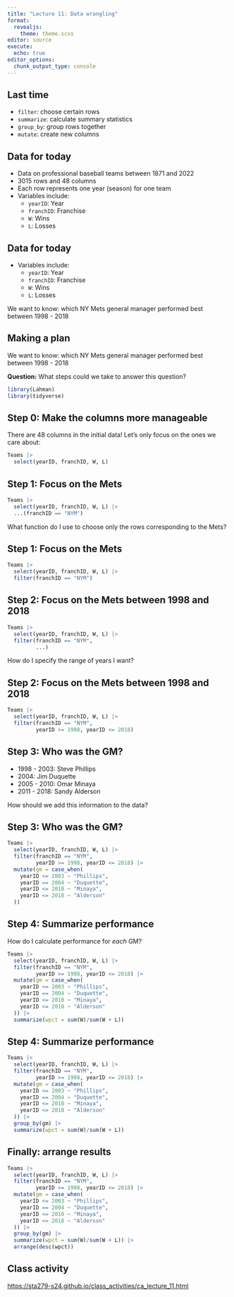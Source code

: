 ```yaml
---
title: "Lecture 11: Data wrangling"
format: 
  revealjs:
    theme: theme.scss
editor: source
execute: 
  echo: true
editor_options: 
  chunk_output_type: console
---
```


## Last time

* `filter`: choose certain rows
* `summarize`: calculate summary statistics
* `group_by`: group rows together
* `mutate`: create new columns

## Data for today

* Data on professional baseball teams between 1871 and 2022
* 3015 rows and 48 columns
* Each row represents one year (season) for one team
* Variables include:
  * `yearID`: Year
  * `franchID`: Franchise
  * `W`: Wins
  * `L`: Losses
  
## Data for today

* Variables include:
  * `yearID`: Year
  * `franchID`: Franchise
  * `W`: Wins
  * `L`: Losses
  
We want to know: which NY Mets general manager performed best between 1998 - 2018

## Making a plan

We want to know: which NY Mets general manager performed best between 1998 - 2018

**Question:** What steps could we take to answer this question?

```r
library(Lahman)
library(tidyverse)
```

## Step 0: Make the columns more manageable

There are 48 columns in the initial data! Let's only focus on the ones we care about:

```r
Teams |>
  select(yearID, franchID, W, L)
```

## Step 1: Focus on the Mets


```r
Teams |>
  select(yearID, franchID, W, L) |>
  ...(franchID == "NYM")
```

What function do I use to choose only the rows corresponding to the Mets?


## Step 1: Focus on the Mets

```r
Teams |>
  select(yearID, franchID, W, L) |>
  filter(franchID == "NYM")
```

## Step 2: Focus on the Mets between 1998 and 2018

```r
Teams |>
  select(yearID, franchID, W, L) |>
  filter(franchID == "NYM",
         ...)
```

How do I specify the range of years I want?

## Step 2: Focus on the Mets between 1998 and 2018

```r
Teams |>
  select(yearID, franchID, W, L) |>
  filter(franchID == "NYM",
         yearID >= 1998, yearID <= 2018)
```

## Step 3: Who was the GM?

* 1998 - 2003: Steve Phillips
* 2004: Jim Duquette
* 2005 - 2010: Omar Minaya
* 2011 - 2018: Sandy Alderson

How should we add this information to the data?

## Step 3: Who was the GM?

```r
Teams |>
  select(yearID, franchID, W, L) |>
  filter(franchID == "NYM",
         yearID >= 1998, yearID <= 2018) |>
  mutate(gm = case_when(
    yearID <= 2003 ~ "Phillips",
    yearID == 2004 ~ "Duquette",
    yearID <= 2010 ~ "Minaya",
    yearID <= 2018 ~ "Alderson"
  ))
```

## Step 4: Summarize performance

How do I calculate performance for *each* GM?

```r
Teams |>
  select(yearID, franchID, W, L) |>
  filter(franchID == "NYM",
         yearID >= 1998, yearID <= 2018) |>
  mutate(gm = case_when(
    yearID <= 2003 ~ "Phillips",
    yearID == 2004 ~ "Duquette",
    yearID <= 2010 ~ "Minaya",
    yearID <= 2018 ~ "Alderson"
  )) |>
  summarize(wpct = sum(W)/sum(W + L))
```

## Step 4: Summarize performance

```r
Teams |>
  select(yearID, franchID, W, L) |>
  filter(franchID == "NYM",
         yearID >= 1998, yearID <= 2018) |>
  mutate(gm = case_when(
    yearID <= 2003 ~ "Phillips",
    yearID == 2004 ~ "Duquette",
    yearID <= 2010 ~ "Minaya",
    yearID <= 2018 ~ "Alderson"
  )) |>
  group_by(gm) |>
  summarize(wpct = sum(W)/sum(W + L))
```

## Finally: arrange results

```r
Teams |>
  select(yearID, franchID, W, L) |>
  filter(franchID == "NYM",
         yearID >= 1998, yearID <= 2018) |>
  mutate(gm = case_when(
    yearID <= 2003 ~ "Phillips",
    yearID == 2004 ~ "Duquette",
    yearID <= 2010 ~ "Minaya",
    yearID <= 2018 ~ "Alderson"
  )) |>
  group_by(gm) |>
  summarize(wpct = sum(W)/sum(W + L)) |>
  arrange(desc(wpct))
```

## Class activity

[https://sta279-s24.github.io/class_activities/ca_lecture_11.html](https://sta279-s24.github.io/class_activities/ca_lecture_11.html)

